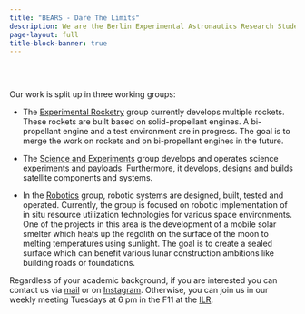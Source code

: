 ```yaml
---
title: "BEARS - Dare The Limits"
description: We are the Berlin Experimental Astronautics Research Student Team e.V. at TU Berlin and work on space related projects in our free time.
page-layout: full
title-block-banner: true
---
```


<div id="slideshow">
  <button id="prevButton"><</button>
  <button id="nextButton">></button>
  <!-- put all images here that should be available in the slideshow -->
  <img class="slideshow-img" src="slideshow/group.jpg" >
  <img class="slideshow-img" src="slideshow/launch1.jpg">
  <style>
    #slideshow {
      position: relative;
      width: 100%;
      overflow: hidden;
    }
    #prevButton, #nextButton {
      position: absolute;
      top: 0;
      background: #0003;
      color: #fffa;
      border: none;
      font-size: 50px;
      height: 100%;
    }
    #prevButton {left: 0;}
    #nextButton {right: 0;}
    #prevButton:hover, #nextButton:hover {background: #0007;}
    .slideshow-img {
      width:100%;
      display: none;
    }
  </style>
  <script>
    const images = document.getElementsByClassName('slideshow-img');
    let index = 0;
    function switch_image(x) {
      return () => {
        images[index].style.display = 'none';
        index = (index + x + images.length) % images.length;
        images[index].style.display = 'block';
      }
    }
    document.getElementById('prevButton').addEventListener('click', switch_image(-1));
    document.getElementById('nextButton').addEventListener('click', switch_image(1));
    switch_image(0)();
  </script>
</div>
<br/>


Our work is split up in three working groups:

* The [Experimental Rocketry](https://www.bears-space.de/projects.html#category=Rocketry) group currently develops multiple rockets. These rockets are built based on solid-propellant engines. A bi-propellant engine and a test environment are in progress. The goal is to merge the work on rockets and on bi-propellant engines in the future.

* The [Science and Experiments](https://www.bears-space.de/projects.html#category=Science%20and%20Experiments) group develops and operates science experiments and payloads. Furthermore, it develops, designs and builds satellite components and systems.

* In the [Robotics](https://www.bears-space.de/projects.html#category=Robotics) group, robotic systems are designed, built, tested and operated. Currently, the group is focused on robotic implementation of in situ resource utilization technologies for various space environments. One of the projects in this area is the development of a mobile solar smelter which heats up the regolith on the surface of the moon to melting temperatures using sunlight. The goal is to create a sealed surface which can benefit various lunar construction ambitions like building roads or foundations.

Regardless of your academic background, if you are interested you can contact us via [mail](mailto://bears.space@protonmail.com) or on [Instagram](https://www.instagram.com/bears.space/). Otherwise, you can join us in our weekly meeting Tuesdays at 6 pm in the F11 at the [ILR](https://goo.gl/maps/Sg9ZbNibhdPLRGyi9).
